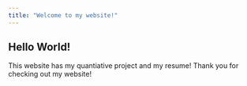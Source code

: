 ```yaml
---
title: "Welcome to my website!"
---
```


## Hello World!

This website has my quantiative project and my resume!
Thank you for checking out my website!
